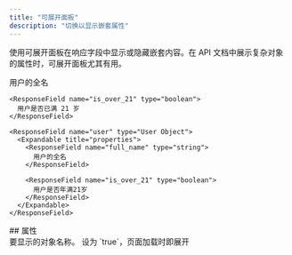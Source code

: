```yaml
---
title: "可展开面板"
description: "切换以显示嵌套属性"
---
```


使用可展开面板在响应字段中显示或隐藏嵌套内容。在 API 文档中展示复杂对象的属性时，可展开面板尤其有用。

<ResponseField name="user" type="User Object">
  <Expandable title="properties">
    <ResponseField name="full_name" type="string">
      用户的全名
    </ResponseField>

    <ResponseField name="is_over_21" type="boolean">
      用户是否已满 21 岁
    </ResponseField>
  </Expandable>
</ResponseField>

```mdx Expandable example
<ResponseField name="user" type="User Object">
  <Expandable title="properties">
    <ResponseField name="full_name" type="string">
      用户的全名
    </ResponseField>

    <ResponseField name="is_over_21" type="boolean">
      用户是否年满21岁
    </ResponseField>
  </Expandable>
</ResponseField>
```


<div id="properties">
  ## 属性
</div>

<ResponseField name="title" type="string">
  要显示的对象名称。
</ResponseField>

<ResponseField name="defaultOpen" type="boolean" default="false">
  设为 `true`，页面加载时即展开
</ResponseField>